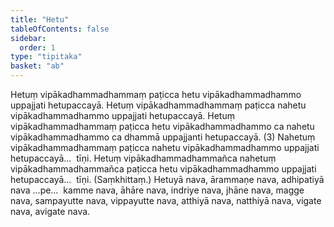 ```yaml
---
title: "Hetu"
tableOfContents: false
sidebar:
  order: 1
type: "tipitaka"
basket: "ab"
---
```



<DynamicBreadcrumb />

<Division number="121">

<Paragraph number="212">
Hetuṃ vipākadhammadhammaṃ paṭicca hetu vipākadhammadhammo uppajjati hetupaccayā. Hetuṃ vipākadhammadhammaṃ paṭicca nahetu vipākadhammadhammo uppajjati hetupaccayā. Hetuṃ vipākadhammadhammaṃ paṭicca hetu vipākadhammadhammo ca nahetu vipākadhammadhammo ca dhammā uppajjanti hetupaccayā. (3)
</Paragraph>

<Paragraph number="213">
Nahetuṃ vipākadhammadhammaṃ paṭicca nahetu vipākadhammadhammo uppajjati hetupaccayā…  tīṇi.
</Paragraph>

<Paragraph number="214">
Hetuṃ vipākadhammadhammañca nahetuṃ vipākadhammadhammañca paṭicca hetu vipākadhammadhammo uppajjati hetupaccayā…  tīṇi. (Saṃkhittaṃ.)
</Paragraph>

</Division>
<Division number="122">

<Paragraph number="215">
Hetuyā nava, ārammaṇe nava, adhipatiyā nava …pe…  kamme nava, āhāre nava, indriye nava, jhāne nava, magge nava, sampayutte nava, vippayutte nava, atthiyā nava, natthiyā nava, vigate nava, avigate nava.
</Paragraph>
</Division>